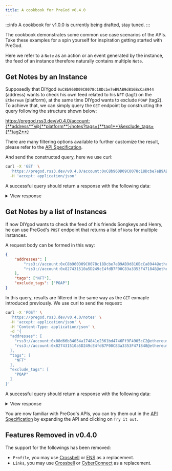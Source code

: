 ```yaml
---
title: A cookbook for PreGod v0.4.0
---
```



:::info
A cookbook for v1.0.0 is currently being drafted, stay tuned.
:::

The cookbook demonstrates some common use case scenarios of the APIs. Take these examples for a spin yourself for inspiration getting started with PreGod.

Here we refer to a `Note` as an action or an event generated by the instance, the feed of an instance therefore naturally contains multiple `Note`.

## Get Notes by an Instance

Supposedly that DIYgod `0xC8b960D09C0078c18Dcbe7eB9AB9d816BcCa8944` (address) wants to check his own feed related to his `NFT` (tag1) on the `Ethereum` (platform), at the same time DIYgod wants to exclude `POAP` (tag2). To achieve that, we can simply query the `GET` endpoint by constructing the query following the structure shown below:

<!-- markdownlint-disable MD034 -->

https://pregod.rss3.dev/v0.4.0/account:{**address**}@{**platform**}/notes?tags={**tag1**}&exclude_tags={**tag2**}

<!-- markdownlint-enable MD034 -->

There are many filtering options available to further customize the result, please refer to the [API Specification](#api-specification).

<Tabs>
  <TabItem value="reqGet" label="Request">

And send the constructed query, here we use curl:

```bash
curl -X 'GET' \
  'https://pregod.rss3.dev/v0.4.0/account:0xC8b960D09C0078c18Dcbe7eB9AB9d816BcCa8944@ethereum/notes?tags=NFT&exclude_tags=POAP' \
  -H 'accept: application/json'
```

</TabItem>

  <TabItem value="resGet" label="Response">

A successful query should return a response with the following data:

<details>
  <summary>View response</summary>

<p>

```json
{
    "version": "v0.4.0",
    "date_updated": "2022-05-15T11:57:26.000Z",
    "identifier": "rss3://account:0xc8b960d09c0078c18dcbe7eb9ab9d816bcca8944@ethereum/notes?exclude_tags=POAP\u0026limit=100\u0026tags=NFT",
    "total": 49,
    "list": [
        {
            "identifier": "rss3://note:0x5e598d0ce1811daf39c350ee5e7b2dcbe59c68adb4ec609a6bba173f025bdd28-430-539@ethereum",
            "date_created": "2022-03-17T23:23:35.000Z",
            "date_updated": "2022-03-17T23:23:35.000Z",
            "related_urls": [
                "https://etherscan.io/tx/0x5e598d0ce1811daf39c350ee5e7b2dcbe59c68adb4ec609a6bba173f025bdd28",
                "https://etherscan.io/nft/0x5452c7fb99d99fab3cc1875e9da9829cb50f7a13/539",
                "https://opensea.io/assets/0x5452c7fb99d99fab3cc1875e9da9829cb50f7a13/539"
            ],
            "tags": ["NFT"],
            "authors": [
                "rss3://account:0xc8b960d09c0078c18dcbe7eb9ab9d816bcca8944@ethereum"
            ],
            "title": "The Genesis RSS3 Avatar NFT #539",
            "summary": "The Genesis RSS3 Avatar NFT is a collection of 10,000 unique avatars meticulously designed to identify RSS3 community members.",
            "attachments": [
                {
                    "type": "preview",
                    "address": "ipfs://QmSX9QiwjTGBk5m22UscTg3vrbMwUfFsmxVzMH57hkPD5U/539.png",
                    "mime_type": "image/png",
                    "size_in_bytes": 58017
                }
            ],
            "source": "Ethereum NFT",
            "metadata": {
                "collection_address": "0x5452c7fb99d99fab3cc1875e9da9829cb50f7a13",
                "collection_name": "The Genesis RSS3 Avatar NFT",
                "contract_type": "ERC721",
                "from": "0x0000000000000000000000000000000000000000",
                "log_index": 430,
                "network": "ethereum",
                "proof": "0x5e598d0ce1811daf39c350ee5e7b2dcbe59c68adb4ec609a6bba173f025bdd28-430-539",
                "to": "0xc8b960d09c0078c18dcbe7eb9ab9d816bcca8944",
                "token_id": "539",
                "token_standard": "ERC721",
                "token_symbol": "The Genesis RSS3 Avatar NFT"
            }
        },
        // .....
        {
            "identifier": "rss3://note:0xb8adc7580145efeca0a77dfd9453c09f9e1fdb78a77ea51a8c8f8a791ee59bde-207-5@ethereum",
            "date_created": "2021-06-03T04:02:46.000Z",
            "date_updated": "2021-06-03T04:02:46.000Z",
            "related_urls": [
                "https://etherscan.io/tx/0xb8adc7580145efeca0a77dfd9453c09f9e1fdb78a77ea51a8c8f8a791ee59bde",
                "https://etherscan.io/nft/0xacbe98efe2d4d103e221e04c76d7c55db15c8e89/5",
                "https://opensea.io/assets/0xacbe98efe2d4d103e221e04c76d7c55db15c8e89/5"
            ],
            "links": "rss3://note:0xb8adc7580145efeca0a77dfd9453c09f9e1fdb78a77ea51a8c8f8a791ee59bde-207-5@ethereum/links",
            "backlinks": "rss3://note:0xb8adc7580145efeca0a77dfd9453c09f9e1fdb78a77ea51a8c8f8a791ee59bde-207-5@ethereum/backlinks",
            "tags": ["NFT"],
            "authors": [
                "rss3://account:0xc8b960d09c0078c18dcbe7eb9ab9d816bcca8944@ethereum"
            ],
            "title": "RSS Fruit Token #5",
            "summary": "RSS Fruits Token (RTF) are demon fruits for those who contribute significantly to the open protocol of RSS3",
            "attachments": [
                {
                    "type": "preview",
                    "address": "https://gateway.pinata.cloud/ipfs/Qmaou2nCtmy1dJX4QQdsCf9HLax5yFCUdkuoyZ2mStWTdd",
                    "mime_type": "image/png",
                    "size_in_bytes": 88330
                },
                {
                    "type": "attributes",
                    "content": "[{\"trait_type\":\"direction\",\"value\":\"right\"},{\"trait_type\":\"life cycle\",\"value\":\"1 leaf\"},{\"trait_type\":\"left fruit\",\"value\":\"orange\"},{\"trait_type\":\"right fruit\",\"value\":\"apple\"}]",
                    "mime_type": "text/json"
                }
            ],
            "source": "Ethereum NFT",
            "metadata": {
                "collection_address": "0xacbe98efe2d4d103e221e04c76d7c55db15c8e89",
                "collection_name": "RSS Fruits Token",
                "contract_type": "ERC721",
                "from": "0x0000000000000000000000000000000000000000",
                "log_index": 207,
                "network": "ethereum",
                "proof": "0xb8adc7580145efeca0a77dfd9453c09f9e1fdb78a77ea51a8c8f8a791ee59bde-207-5",
                "to": "0xc8b960d09c0078c18dcbe7eb9ab9d816bcca8944",
                "token_id": "5",
                "token_standard": "ERC721",
                "token_symbol": "RFT"
            }
        }
    ]
}
```

</p>
From the response we can see that a list of chronologically ordered Notes containing 49 NFTs acquisitions, each Note also carries all the details you need to enrich the experience of your app.

</details>

</TabItem>
</Tabs>

## Get Notes by a list of Instances

If now DIYgod wants to check the feed of his friends Songkeys and Henry, he can use PreGod's `POST` endpoint that returns a list of `Note` for multiple instances.

<Tabs>
  <TabItem value="reqPost" label="Request">

A request body can be formed in this way:

```json
{
    "addresses": [
        "rss3://account:0xC8b960D09C0078c18Dcbe7eB9AB9d816BcCa8944@ethereum",
        "rss3://account:0x827431510a5D249cE4fdB7F00C83a3353F471848@ethereum"
    ],
    "tags": ["NFT"],
    "exclude_tags": ["POAP"]
}
```

In this query, results are filtered in the same way as the `GET` exmaple introduced previously. We use curl to send the request:

```bash
curl -X 'POST' \
  'https://pregod.rss3.dev/v0.4.0/notes' \
  -H 'accept: application/json' \
  -H 'Content-Type: application/json' \
  -d '{
  "addresses": [
    "rss3://account:0x08d66b34054a174841e2361bd4746Ff9F4905cC2@ethereum",
    "rss3://account:0x827431510a5D249cE4fdB7F00C83a3353F471848@ethereum"
  ],
  "tags": [
    "NFT"
  ],
  "exclude_tags": [
    "POAP"
  ]
}'
```

</TabItem>

  <TabItem value="resPost" label="Response">

A successful query should return a response with the following data:

<details>
  <summary>View response</summary>
<p>

```json
{
    "version": "v0.4.0",
    "date_updated": "2022-05-10T20:16:27.000Z",
    "total": 25,
    "list": [
        {
            "identifier": "rss3://note:0x6e1b2a3cc4e86c4f22e5eff44cc4cc7b303543a1b052461a866c9665b4fd7b47-582-1008@ethereum",
            "date_created": "2022-04-11T02:02:20.000Z",
            "date_updated": "2022-04-11T02:02:20.000Z",
            "related_urls": [
                "https://etherscan.io/tx/0x6e1b2a3cc4e86c4f22e5eff44cc4cc7b303543a1b052461a866c9665b4fd7b47",
                "https://etherscan.io/nft/0x5452c7fb99d99fab3cc1875e9da9829cb50f7a13/1008",
                "https://opensea.io/assets/0x5452c7fb99d99fab3cc1875e9da9829cb50f7a13/1008"
            ],
            "links": "rss3://note:0x6e1b2a3cc4e86c4f22e5eff44cc4cc7b303543a1b052461a866c9665b4fd7b47-582-1008@ethereum/links",
            "backlinks": "rss3://note:0x6e1b2a3cc4e86c4f22e5eff44cc4cc7b303543a1b052461a866c9665b4fd7b47-582-1008@ethereum/backlinks",
            "tags": ["NFT"],
            "authors": [
                "rss3://account:0x08d66b34054a174841e2361bd4746ff9f4905cc2@ethereum"
            ],
            "title": "The Genesis RSS3 Avatar NFT #1008",
            "summary": "The Genesis RSS3 Avatar NFT is a collection of 10,000 unique avatars meticulously designed to identify RSS3 community members.",
            "attachments": [
                {
                    "type": "preview",
                    "address": "ipfs://QmSX9QiwjTGBk5m22UscTg3vrbMwUfFsmxVzMH57hkPD5U/1008.png",
                    "mime_type": "image/png",
                    "size_in_bytes": 50746
                }
            ],
            "source": "Ethereum NFT",
            "metadata": {
                "collection_address": "0x5452c7fb99d99fab3cc1875e9da9829cb50f7a13",
                "collection_name": "The Genesis RSS3 Avatar NFT",
                "contract_type": "ERC721",
                "from": "0x0000000000000000000000000000000000000000",
                "log_index": 582,
                "network": "ethereum",
                "proof": "0x6e1b2a3cc4e86c4f22e5eff44cc4cc7b303543a1b052461a866c9665b4fd7b47-582-1008",
                "to": "0x08d66b34054a174841e2361bd4746ff9f4905cc2",
                "token_id": "1008",
                "token_standard": "ERC721",
                "token_symbol": "The Genesis RSS3 Avatar NFT"
            }
        },
        {
            "identifier": "rss3://note:0x5039d3f855cdacc81e4251abc5f3fd81cb634c144f8b5ed9d67cb1f42d537a02-230-19@ethereum",
            "date_created": "2022-01-19T14:00:00.000Z",
            "date_updated": "2022-01-19T14:00:00.000Z",
            "related_urls": [
                "https://etherscan.io/tx/0x5039d3f855cdacc81e4251abc5f3fd81cb634c144f8b5ed9d67cb1f42d537a02",
                "https://etherscan.io/nft/0xb9619cf4f875cdf0e3ce48b28a1c725bc4f6c0fb/19",
                "https://opensea.io/assets/0xb9619cf4f875cdf0e3ce48b28a1c725bc4f6c0fb/19"
            ],
            "links": "rss3://note:0x5039d3f855cdacc81e4251abc5f3fd81cb634c144f8b5ed9d67cb1f42d537a02-230-19@ethereum/links",
            "backlinks": "rss3://note:0x5039d3f855cdacc81e4251abc5f3fd81cb634c144f8b5ed9d67cb1f42d537a02-230-19@ethereum/backlinks",
            "tags": ["NFT"],
            "authors": [
                "rss3://account:0x827431510a5d249ce4fdb7f00c83a3353f471848@ethereum"
            ],
            "title": "RSS3 Whitepaper v1.0",
            "summary": "RSS3 Whitepaper v1.0 - Commemorative & Limited Edition",
            "attachments": [
                {
                    "type": "external_url",
                    "content": "https://rss3.io/RSS3-Whitepaper.pdf",
                    "mime_type": "text/uri-list"
                },
                {
                    "type": "preview",
                    "address": "ipfs://bafybeiahqmf43pqwuq4vz4fugtg7nby4svjsn4f6a7mxfqnlfrgkww6maa/rss3-whitepaper-no-19.png",
                    "mime_type": "image/png",
                    "size_in_bytes": 117143
                },
                {
                    "type": "object",
                    "address": "ipfs://bafybeigyalxntwfje42gaylvc7qvkbsjhxyz54jdh6lzielalkkuift5ze/rss3-whitepaper-no-19.glb",
                    "mime_type": "model/gltf-binary",
                    "size_in_bytes": 3890832
                },
                {
                    "type": "attributes",
                    "content": "[{\"trait_type\":\"Author(s)\",\"value\":\"Natural Selection Labs\"},{\"trait_type\":\"Edition\",\"value\":\"First Edition\"},{\"trait_type\":\"Edition Language\",\"value\":\"English\"},{\"trait_type\":\"File Format\",\"value\":\"PDF\"},{\"trait_type\":\"No.\",\"value\":19},{\"trait_type\":\"Released Data\",\"value\":1610323200,\"display_type\":\"date\"}]",
                    "mime_type": "text/json"
                }
            ],
            "source": "Ethereum NFT",
            "metadata": {
                "collection_address": "0xb9619cf4f875cdf0e3ce48b28a1c725bc4f6c0fb",
                "collection_name": "RSS3 Whitepaper",
                "contract_type": "ERC721",
                "from": "0x0000000000000000000000000000000000000000",
                "log_index": 230,
                "network": "ethereum",
                "proof": "0x5039d3f855cdacc81e4251abc5f3fd81cb634c144f8b5ed9d67cb1f42d537a02-230-19",
                "to": "0x827431510a5d249ce4fdb7f00c83a3353f471848",
                "token_id": "19",
                "token_standard": "ERC721",
                "token_symbol": "RWP"
            }
        }
    ]
}
```

</p>

The response contains a list of Notes belonging to Songkeys and Henry, includes only `NFT` and excludes `POAP`, in a chronologically order.

</details>

</TabItem>
</Tabs>

You are now familiar with PreGod's APIs, you can try them out in the [API Specification](#api-specification) by expanding the API and clicking on `Try it out`.

## Features Removed in v0.4.0

The support for the followings has been removed:

-   `Profile`, you may use [Crossbell](https://crossbell.io) or [ENS](https://ens.domains) as a replacement.
-   `Links`, you may use [Crossbell](https://crossbell.io) or [CyberConnect](https://cyberconnect.me) as a replacement.
